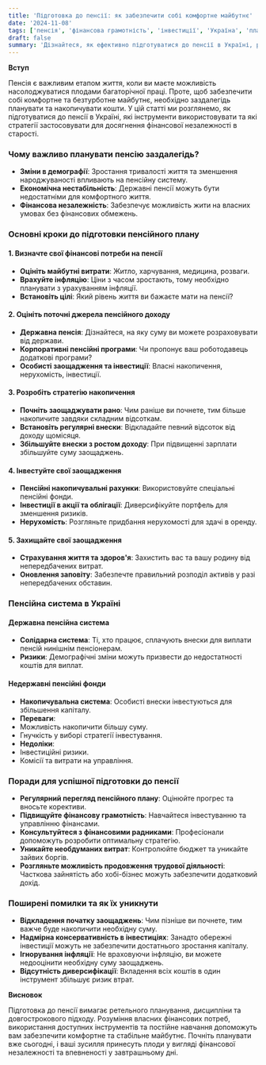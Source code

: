 ```yaml
---
title: 'Підготовка до пенсії: як забезпечити собі комфортне майбутнє'
date: '2024-11-08'
tags: ['пенсія', 'фінансова грамотність', 'інвестиції', 'Україна', 'планування']
draft: false
summary: 'Дізнайтеся, як ефективно підготуватися до пенсії в Україні, розглядаючи стратегії накопичення, інвестицій та планування. Практичні поради для забезпечення фінансової стабільності в майбутньому.'
---
```


**Вступ**

Пенсія є важливим етапом життя, коли ви маєте можливість насолоджуватися плодами багаторічної праці. Проте, щоб забезпечити собі комфортне та безтурботне майбутнє, необхідно заздалегідь планувати та накопичувати кошти. У цій статті ми розглянемо, як підготуватися до пенсії в Україні, які інструменти використовувати та які стратегії застосовувати для досягнення фінансової незалежності в старості.

### Чому важливо планувати пенсію заздалегідь?

- **Зміни в демографії**: Зростання тривалості життя та зменшення народжуваності впливають на пенсійну систему.
- **Економічна нестабільність**: Державні пенсії можуть бути недостатніми для комфортного життя.
- **Фінансова незалежність**: Забезпечує можливість жити на власних умовах без фінансових обмежень.

### Основні кроки до підготовки пенсійного плану

#### 1. Визначте свої фінансові потреби на пенсії

- **Оцініть майбутні витрати**: Житло, харчування, медицина, розваги.
- **Врахуйте інфляцію**: Ціни з часом зростають, тому необхідно планувати з урахуванням інфляції.
- **Встановіть цілі**: Який рівень життя ви бажаєте мати на пенсії?

#### 2. Оцініть поточні джерела пенсійного доходу

- **Державна пенсія**: Дізнайтеся, на яку суму ви можете розраховувати від держави.
- **Корпоративні пенсійні програми**: Чи пропонує ваш роботодавець додаткові програми?
- **Особисті заощадження та інвестиції**: Власні накопичення, нерухомість, інвестиції.

#### 3. Розробіть стратегію накопичення

- **Почніть заощаджувати рано**: Чим раніше ви почнете, тим більше накопичите завдяки складним відсоткам.
- **Встановіть регулярні внески**: Відкладайте певний відсоток від доходу щомісяця.
- **Збільшуйте внески з ростом доходу**: При підвищенні зарплати збільшуйте суму заощаджень.

#### 4. Інвестуйте свої заощадження

- **Пенсійні накопичувальні рахунки**: Використовуйте спеціальні пенсійні фонди.
- **Інвестиції в акції та облігації**: Диверсифікуйте портфель для зменшення ризиків.
- **Нерухомість**: Розгляньте придбання нерухомості для здачі в оренду.

#### 5. Захищайте свої заощадження

- **Страхування життя та здоров'я**: Захистить вас та вашу родину від непередбачених витрат.
- **Оновлення заповіту**: Забезпечте правильний розподіл активів у разі непередбачених обставин.

### Пенсійна система в Україні

#### Державна пенсійна система

- **Солідарна система**: Ті, хто працює, сплачують внески для виплати пенсій нинішнім пенсіонерам.
- **Ризики**: Демографічні зміни можуть призвести до недостатності коштів для виплат.

#### Недержавні пенсійні фонди

- **Накопичувальна система**: Особисті внески інвестуються для збільшення капіталу.
- **Переваги**:
- Можливість накопичити більшу суму.
- Гнучкість у виборі стратегії інвестування.
- **Недоліки**:
- Інвестиційні ризики.
- Комісії та витрати на управління.

### Поради для успішної підготовки до пенсії

- **Регулярний перегляд пенсійного плану**: Оцінюйте прогрес та вносьте корективи.
- **Підвищуйте фінансову грамотність**: Навчайтеся інвестуванню та управлінню фінансами.
- **Консультуйтеся з фінансовими радниками**: Професіонали допоможуть розробити оптимальну стратегію.
- **Уникайте необдуманих витрат**: Контролюйте бюджет та уникайте зайвих боргів.
- **Розгляньте можливість продовження трудової діяльності**: Часткова зайнятість або хобі-бізнес можуть забезпечити додатковий дохід.

### Поширені помилки та як їх уникнути

- **Відкладення початку заощаджень**: Чим пізніше ви почнете, тим важче буде накопичити необхідну суму.
- **Надмірна консервативність в інвестиціях**: Занадто обережні інвестиції можуть не забезпечити достатнього зростання капіталу.
- **Ігнорування інфляції**: Не враховуючи інфляцію, ви можете недооцінити необхідну суму заощаджень.
- **Відсутність диверсифікації**: Вкладення всіх коштів в один інструмент збільшує ризик втрат.

**Висновок**

Підготовка до пенсії вимагає ретельного планування, дисципліни та довгострокового підходу. Розуміння власних фінансових потреб, використання доступних інструментів та постійне навчання допоможуть вам забезпечити комфортне та стабільне майбутнє. Почніть планувати вже сьогодні, і ваші зусилля принесуть плоди у вигляді фінансової незалежності та впевненості у завтрашньому дні.
